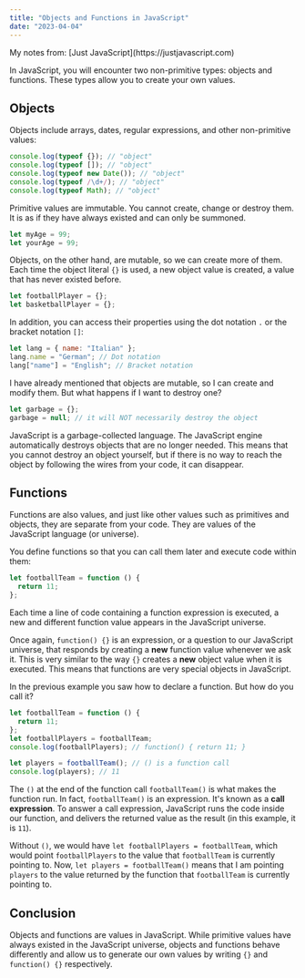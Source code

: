 ```yaml
---
title: "Objects and Functions in JavaScript"
date: "2023-04-04"
---
```


<div className="info-bar">
  My notes from: [Just JavaScript](https://justjavascript.com)
</div>

In JavaScript, you will encounter two non-primitive types: objects and functions. These types allow you to create your own values.

## Objects

Objects include arrays, dates, regular expressions, and other non-primitive values:

```js
console.log(typeof {}); // "object"
console.log(typeof []); // "object"
console.log(typeof new Date()); // "object"
console.log(typeof /\d+/); // "object"
console.log(typeof Math); // "object"
```

Primitive values are immutable. You cannot create, change or destroy them. It is as if they have always existed and can only be summoned.

```js
let myAge = 99;
let yourAge = 99;
```

Objects, on the other hand, are mutable, so we can create more of them. Each time the object literal `{}` is used, a new object value is created, a value that has never existed before.

```js
let footballPlayer = {};
let basketballPlayer = {};
```

In addition, you can access their properties using the dot notation `.` or the bracket notation `[]`:

```js
let lang = { name: "Italian" };
lang.name = "German"; // Dot notation
lang["name"] = "English"; // Bracket notation
```

I have already mentioned that objects are mutable, so I can create and modify them. But what happens if I want to destroy one?

```js
let garbage = {};
garbage = null; // it will NOT necessarily destroy the object
```

JavaScript is a garbage-collected language. The JavaScript engine automatically destroys objects that are no longer needed. This means that you cannot destroy an object yourself, but if there is no way to reach the object by following the wires from your code, it can disappear.

## Functions

Functions are also values, and just like other values such as primitives and objects, they are separate from your code. They are values of the JavaScript language (or universe).

You define functions so that you can call them later and execute code within them:

```js
let footballTeam = function () {
  return 11;
};
```

Each time a line of code containing a function expression is executed, a new and different function value appears in the JavaScript universe.

Once again, `function() {}` is an expression, or a question to our JavaScript universe, that responds by creating a **new** function value whenever we ask it. This is very similar to the way `{}` creates a **new** object value when it is executed. This means that functions are very special objects in JavaScript.

In the previous example you saw how to declare a function. But how do you call it?

```js
let footballTeam = function () {
  return 11;
};
let footballPlayers = footballTeam;
console.log(footballPlayers); // function() { return 11; }

let players = footballTeam(); // () is a function call
console.log(players); // 11
```

The `()` at the end of the function call `footballTeam()` is what makes the function run. In fact, `footballTeam()` is an expression. It's known as a **call expression**. To answer a call expression, JavaScript runs the code inside our function, and delivers the returned value as the result (in this example, it is `11`).

Without `()`, we would have `let footballPlayers = footballTeam`, which would point `footballPlayers` to the value that `footballTeam` is currently pointing to.
Now, `let players = footballTeam()` means that I am pointing `players` to the value returned by the function that `footballTeam` is currently pointing to.

## Conclusion

Objects and functions are values in JavaScript. While primitive values have always existed in the JavaScript universe, objects and functions behave differently and allow us to generate our own values by writing `{}` and `function() {}` respectively.
